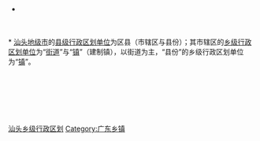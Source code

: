 [[Category:汕头乡级行政区划|]]
[[Category:广东乡镇|Category:广东乡镇]]
* {{catmore|汕头市|广东省汕头市}}
<br>{{hideh
|Head = [[汕头市|汕头]][[:Category:汕头区县|各区县]]所辖[[:Category:汕头街道_(行政区划)|街道]]与[[:Category:汕头建制镇|镇]]
|FrameStyle   = border:solid 1px #000080;
|HeadStyle    = text-align:center;background:transparent;
|ContentStyle = background: #99CCFF;
}}<br>
* [[汕头市|汕头地级市]]的[[县级行政区|县级行政区划单位]]为区县（市辖区与县份）；其市辖区的[[乡级行政区划|乡级行政区划单位]]为“[[街道_(行政区划)|街道]]”与“[[镇|镇]]”（建制镇），以街道为主，“县份”的乡级行政区划单位为“[[镇|镇]]”。
{{乡级行政区划分类说明}}<br>
{{汕头市金平区行政区划|state =expanded}}<br>
{{汕头市濠江区行政区划|state =expanded}}<br>
{{汕头市龙湖区行政区划|state =expanded}}<br>
{{汕头市潮阳区行政区划|state =expanded}}<br>
{{汕头市潮南区行政区划|state =expanded}}<br>
{{汕头市澄海区行政区划|state =expanded}}<br>
{{广东省南澳县行政区划|state =expanded}}
{{hidef}}